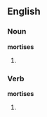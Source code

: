 ==English==

===Noun===
'''mortises'''

# {{plural of|[[mortise]]}}

===Verb===
'''mortises'''

# {{present participle of|[[mortise]]}}